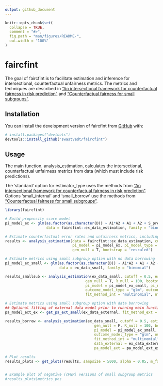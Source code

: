 ```yaml
---
output: github_document
---
```


<!-- README.md is generated from README.Rmd. Please edit that file -->

```r
knitr::opts_chunk$set(
  collapse = TRUE,
  comment = "#>",
  fig.path = "man/figures/README-",
  out.width = "100%"
)
```

# faircfint

<!-- badges: start -->
<!-- badges: end -->

The goal of faircfint is to facilitate estimation and inference for intersectional, counterfactual unfairness metrics. The metrics and techniques are described in ["An intersectional framework for counterfactual fairness in risk prediction"](https://doi.org/10.1093/biostatistics/kxad021) and ["Counterfactual fairness for small subgroups"](https://arxiv.org/abs/2310.19988).

## Installation

You can install the development version of faircfint from [GitHub](https://github.com/) with:

``` r
# install.packages("devtools")
devtools::install_github("swastvedt/faircfint")
```

## Usage

The main function, analysis_estimation, calculates the intersectional, counterfactual unfairness metrics from data (which must include risk predictions). 

The 'standard' option for estimator_type uses the methods from ["An intersectional framework for counterfactual fairness in risk prediction"](https://doi.org/10.1093/biostatistics/kxad021). Options 'small_internal' and 'small_borrow' use the methods from ["Counterfactual fairness for small subgroups"](https://arxiv.org/abs/2310.19988).

```r
library(faircfint)

# Build propensity score model
pi_model_ex <- glm(as.factor(as.character(D)) ~ A1*A2 + A1 + A2 + S_prob + X.1 + X.2 + X.3 + X.4, 
                   data = faircfint::ex_data_estimation, family = "binomial")

# Estimate counterfactual error rates and unfairness metrics, including bootstrap and null distribution
results <- analysis_estimation(data = faircfint::ex_data_estimation, cutoff = 0.5, estimator_type = "standard",
                               pi_model = pi_model_ex, pi_model_type = "glm", pi_xvars = c("X.1", "X.2", "X.3", "X.4"),
                               gen_null = T, bootstrap = 'rescaled')

# Estimate metrics using small subgroup option with no data borrowing
pi_model_ex_small <- glm(as.factor(as.character(D)) ~ A1*A2 + A1 + A2 + S_prob + X.1 + X.2 + X.3 + X.4,
                         data = ex_data_small, family = "binomial")

results_smallsub <- analysis_estimation(ex_data_small, cutoff = 0.5, estimator_type = "small_internal",
                                     gen_null = T, R_null = 100, bootstrap = 'rescaled', B=100,
                                     pi_model = pi_model_ex_small, pi_model_type = "glm", pi_xvars = c("X.1", "X.2", "X.3", "X.4"),
                                     outcome_model_type = "glm", outcome_xvars = c("X_outcome.1", "X_outcome.2", "X_outcome.3", "X_outcome.4", "X_outcome.5", "X_outcome.6", "X_outcome.7", "X_outcome.8"),
                                     fit_method_int = "multinomial", nfolds = 5, pa_xvars_int = c("X_pa.1", "X_pa.2", "X_pa.3", "X_pa.4", "X_pa.5", "X_pa.6", "X_pa.7"))

# Estimate metrics using small subgroup option with data borrowing
## Optional fitting of external data model prior to running main function
pa_model_ext_ex <- get_pa_ext_small(ex_data_external, fit_method_ext = "multinomial", pa_xvars_ext = c("X_pa.1", "X_pa.2", "X_pa.3", "X_pa.4", "X_pa.5"))

results_borrow <- analysis_estimation(ex_data_small, cutoff = 0.5, estimator_type = "small_borrow",
                                         gen_null = F, R_null = 100, bootstrap = 'none', B=100,
                                         pi_model = pi_model_ex_small, pi_model_type = "glm", pi_xvars = c("X.1", "X.2", "X.3", "X.4"),
                                         outcome_model_type = "glm", outcome_xvars = c("X_outcome.1", "X_outcome.2", "X_outcome.3", "X_outcome.4", "X_outcome.5", "X_outcome.6", "X_outcome.7", "X_outcome.8"),
                                         fit_method_int = "multinomial", nfolds = 5, pa_xvars_int = c("X_pa.1", "X_pa.2", "X_pa.3", "X_pa.4", "X_pa.5", "X_pa.6", "X_pa.7"),
                                         data_external = ex_data_external, fit_method_ext = "multinomial", pa_xvars_ext = c("X_pa.1", "X_pa.2", "X_pa.3", "X_pa.4", "X_pa.5"), borrow_metric = "brier",
                                         pa_model_ext = pa_model_ext_ex)

# Plot results
results_plots <- get_plots(results, sampsize = 5000, alpha = 0.05, m_factor = 0.75)


# Example plot of negative (cFNR) versions of small subgroup metrics
#results_plots$metrics_pos
```


